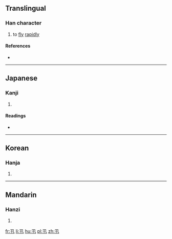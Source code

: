 ==Translingual==

===Han character===
{{Han char|rn=24|rad=十|as=01|sn=3|four=|canj=弓十 (NJ)|ids=⿹[[乙|⺄]][[十]]}}

# to [[fly]] [[rapid]]ly

====References====
* {{Han ref|kx=0155.180|dkj=02696|dj=0351.010|hdz=10050.030|uh=5342|ud=21314}}

----

==Japanese==

===Kanji===
{{ja-kanji|grade=|rs=十01}}

# {{defn|lang=ja|sort=十01}}

====Readings====
* {{ja-readings|on=[[しん]] (shin)|kun=[[とぶ]] (tobu)}}

----

==Korean==

===Hanja===
{{ko-hanja|hangeul=신|rv=sin|mr=sin}}

# {{defn|lang=ko|sort=十01}}

----

==Mandarin==

===Hanzi===
{{cmn-hanzi|pin=[[xìn]] ([[xin4]])|wg=hsin<sup>4</sup>}}

# {{defn|lang=cmn|sort=十01}}

[[fr:卂]]
[[li:卂]]
[[hu:卂]]
[[pl:卂]]
[[zh:卂]]